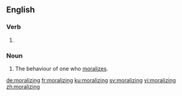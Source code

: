 ==English==

===Verb===
{{head|en|present participle}}

# {{present participle of|moralize|lang=en|nocat=1}}

===Noun===
{{en-noun}}

# The behaviour of one who [[moralize]]s.

[[de:moralizing]]
[[fr:moralizing]]
[[ku:moralizing]]
[[sv:moralizing]]
[[vi:moralizing]]
[[zh:moralizing]]